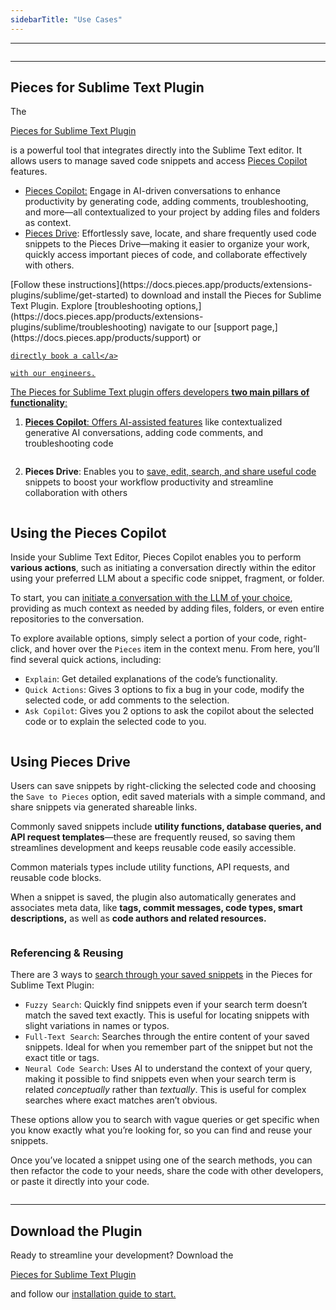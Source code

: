 ```yaml
---
sidebarTitle: "Use Cases"
---
```


---

<img
  className="mx-auto"
/>

---

## Pieces for Sublime Text Plugin

The <a target="_blank" href="https://packagecontrol.io/packages/Pieces">

Pieces for Sublime Text Plugin</a>

is a powerful tool that integrates directly into the Sublime Text editor. It allows users to manage saved code snippets and access [Pieces Copilot](https://docs.pieces.app/products/extensions-plugins/sublime/copilot) features.

- [Pieces Copilot:](https://docs.pieces.app/products/extensions-plugins/sublime/copilot) Engage in AI-driven conversations to enhance productivity by generating code, adding comments, troubleshooting, and more—all contextualized to your project by adding files and folders as context.
- [Pieces Drive](https://docs.pieces.app/products/extensions-plugins/sublime/drive): Effortlessly save, locate, and share frequently used code snippets to the Pieces Drive—making it easier to organize your work, quickly access important pieces of code, and collaborate effectively with others.

<CardGroup cols={2}>
  <Card title="Getting Started">
    [Follow these instructions](https://docs.pieces.app/products/extensions-plugins/sublime/get-started) to download and install the Pieces for Sublime Text Plugin.
  </Card>
  <Card title="Troubleshooting">
    Explore [troubleshooting options,](https://docs.pieces.app/products/extensions-plugins/sublime/troubleshooting) navigate to our [support page,](https://docs.pieces.app/products/support) or <a target="_blank" href="https://calendar.google.com/calendar/u/0/appointments/schedules/AcZssZ22WJ2Htd2wRMJhueCNYc0xbFBFCAN-khijcuoXACd_Uux3wIhgZeGkzDRcqD3teamAI-CwCHpr">
    
    directly book a call</a>

    with our engineers.
  </Card>
</CardGroup>

The Pieces for Sublime Text plugin offers developers **two main pillars of functionality**:

1. **Pieces Copilot**: Offers [AI-assisted features](https://docs.pieces.app/products/extensions-plugins/sublime/copilot) like contextualized generative AI conversations, adding code comments, and troubleshooting code

<img
  className="mx-auto"
/>

2. **Pieces Drive**: Enables you to [save, edit, search, and share useful code](https://docs.pieces.app/products/extensions-plugins/sublime/drive) snippets to boost your workflow productivity and streamline collaboration with others

<img
  className="mx-auto"
/>

## Using the Pieces Copilot

Inside your Sublime Text Editor, Pieces Copilot enables you to perform **various actions**, such as initiating a conversation directly within the editor using your preferred LLM about a specific code snippet, fragment, or folder.

To start, you can [initiate a conversation with the LLM of your choice](https://docs.pieces.app/products/extensions-plugins/sublime/copilot/chat), providing as much context as needed by adding files, folders, or even entire repositories to the conversation.

To explore available options, simply select a portion of your code, right-click, and hover over the `Pieces` item in the context menu. From here, you’ll find several quick actions, including:

- `Explain`: Get detailed explanations of the code’s functionality.
- `Quick Actions`: Gives 3 options to fix a bug in your code, modify the selected code, or add comments to the selection.
- `Ask Copilot`: Gives you 2 options to ask the copilot about the selected code or to explain the selected code to you.

<img
  className="mx-auto"
/>

## Using Pieces Drive

Users can save snippets by right-clicking the selected code and choosing the `Save to Pieces` option, edit saved materials with a simple command, and share snippets via generated shareable links.

Commonly saved snippets include **utility functions, database queries, and API request templates**—these are frequently reused, so saving them streamlines development and keeps reusable code easily accessible.

Common materials types include utility functions, API requests, and reusable code blocks.

When a snippet is saved, the plugin also automatically generates and associates meta data, like **tags, commit messages, code types, smart descriptions,** as well as **code authors and related resources.**

<img
  className="mx-auto"
/>

### Referencing & Reusing

There are 3 ways to [search through your saved snippets](https://docs.pieces.app/products/extensions-plugins/sublime/drive/search-reuse) in the Pieces for Sublime Text Plugin:

- `Fuzzy Search`: Quickly find snippets even if your search term doesn’t match the saved text exactly. This is useful for locating snippets with slight variations in names or typos.
- `Full-Text Search`: Searches through the entire content of your saved snippets. Ideal for when you remember part of the snippet but not the exact title or tags.
- `Neural Code Search`: Uses AI to understand the context of your query, making it possible to find snippets even when your search term is related _conceptually_ rather than _textually_. This is useful for complex searches where exact matches aren’t obvious.

These options allow you to search with vague queries or get specific when you know exactly what you’re looking for, so you can find and reuse your snippets.

Once you’ve located a snippet using one of the search methods, you can then refactor the code to your needs, share the code with other developers, or paste it directly into your code.

<img
  className="mx-auto"
/>

---

## Download the Plugin

Ready to streamline your development? Download the <a target="_blank" href="https://packagecontrol.io/packages/Pieces">

Pieces for Sublime Text Plugin</a>

and follow our [installation guide to start.](https://docs.pieces.app/products/extensions-plugins/sublime/get-started)